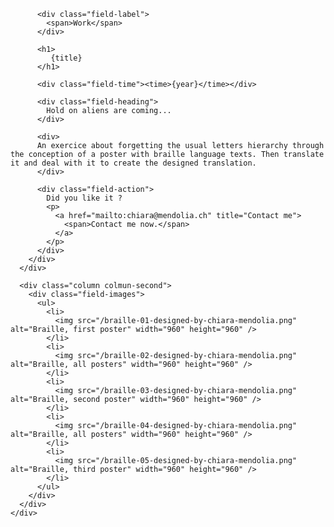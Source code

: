 

<Layout class="work" title={title}>
  <main class="region-content work">
    <div class="region">
      <div class="column column-first">
        <div class="field-body">

          <div class="field-label">
            <span>Work</span>
          </div>

          <h1>
             {title}
          </h1>

          <div class="field-time"><time>{year}</time></div>

          <div class="field-heading">
            Hold on aliens are coming...
          </div>

          <div>
          An exercice about forgetting the usual letters hierarchy through the conception of a poster with braille language texts. Then translate it and deal with it to create the designed translation.
          </div>

          <div class="field-action">
            Did you like it ?
            <p>
              <a href="mailto:chiara@mendolia.ch" title="Contact me">
                <span>Contact me now.</span>
              </a>
            </p>
          </div>
        </div>
      </div>

      <div class="column colmun-second">
        <div class="field-images">
          <ul>
            <li>
              <img src="/braille-01-designed-by-chiara-mendolia.png" alt="Braille, first poster" width="960" height="960" />
            </li>
            <li>
              <img src="/braille-02-designed-by-chiara-mendolia.png" alt="Braille, all posters" width="960" height="960" />
            </li>
            <li>
              <img src="/braille-03-designed-by-chiara-mendolia.png" alt="Braille, second poster" width="960" height="960" />
            </li>
            <li>
              <img src="/braille-04-designed-by-chiara-mendolia.png" alt="Braille, all posters" width="960" height="960" />
            </li>
            <li>
              <img src="/braille-05-designed-by-chiara-mendolia.png" alt="Braille, third poster" width="960" height="960" />
            </li>
          </ul>
        </div>
      </div>
    </div>

  </main>
</Layout>
